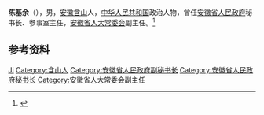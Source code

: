 '''陈基余'''（{{bd|1933年|}}），男，[[安徽|安徽]][[含山|含山]]人，[[中华人民共和国|中华人民共和国]]政治人物，曾任[[安徽省人民政府|安徽省人民政府]]秘书长、参事室主任，[[安徽省人大常委会|安徽省人大常委会]]副主任。<ref>{{Cite book|title=中国社会团体会长秘书长辞典|author=黄汉江主编|publisher=上海科学技术文献出版社|year=1999|isbn=|location=上海|pages=}}</ref>

== 参考资料 ==
{{reflist}}

{{中国人物小作品}}

{{Authority control}}
{{DEFAULTSORT:Chen陈}}
[[Category:陈姓|Ji]]
[[Category:含山人|Category:含山人]]
[[Category:安徽省人民政府副秘书长|Category:安徽省人民政府副秘书长]]
[[Category:安徽省人民政府秘书长|Category:安徽省人民政府秘书长]]
[[Category:安徽省人大常委会副主任|Category:安徽省人大常委会副主任]]